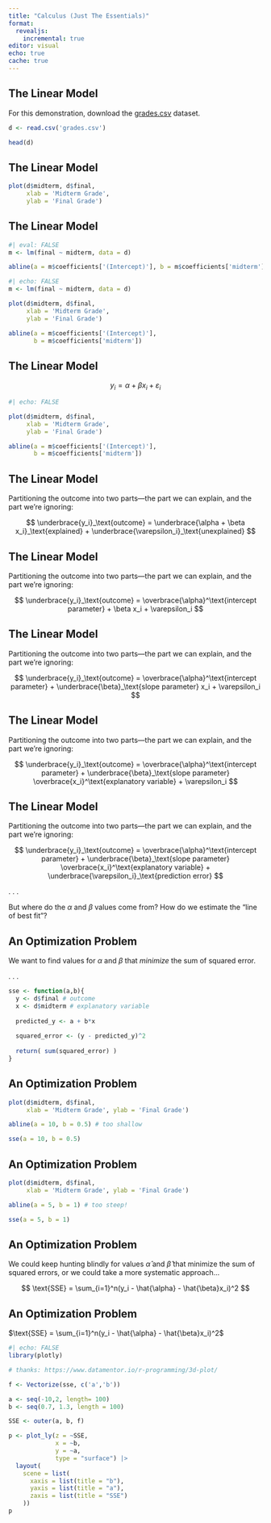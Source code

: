 ```yaml
---
title: "Calculus (Just The Essentials)"
format: 
  revealjs:
    incremental: true
editor: visual
echo: true
cache: true
---
```


## The Linear Model

For this demonstration, download the [grades.csv](grades.csv) dataset.

```r
d <- read.csv('grades.csv')

head(d)
```

## The Linear Model

```r
plot(d$midterm, d$final, 
     xlab = 'Midterm Grade', 
     ylab = 'Final Grade')
```

## The Linear Model

```r
#| eval: FALSE
m <- lm(final ~ midterm, data = d)

abline(a = m$coefficients['(Intercept)'], b = m$coefficients['midterm'])
```

```r
#| echo: FALSE
m <- lm(final ~ midterm, data = d)

plot(d$midterm, d$final,
     xlab = 'Midterm Grade',
     ylab = 'Final Grade')

abline(a = m$coefficients['(Intercept)'],
       b = m$coefficients['midterm'])
```

## The Linear Model

$$
y_i = \alpha + \beta x_i + \varepsilon_i
$$

```r
#| echo: FALSE

plot(d$midterm, d$final,
     xlab = 'Midterm Grade',
     ylab = 'Final Grade')

abline(a = m$coefficients['(Intercept)'],
       b = m$coefficients['midterm'])
```

## The Linear Model

Partitioning the outcome into two parts---the part we can explain, and the part we're ignoring:

$$
\underbrace{y_i}_\text{outcome} = \underbrace{\alpha + \beta x_i}_\text{explained} + \underbrace{\varepsilon_i}_\text{unexplained}
$$

## The Linear Model

Partitioning the outcome into two parts---the part we can explain, and the part we're ignoring:

$$
\underbrace{y_i}_\text{outcome} = \overbrace{\alpha}^\text{intercept parameter} + \beta x_i + \varepsilon_i
$$

## The Linear Model

Partitioning the outcome into two parts---the part we can explain, and the part we're ignoring:

$$
\underbrace{y_i}_\text{outcome} = \overbrace{\alpha}^\text{intercept parameter} + \underbrace{\beta}_\text{slope parameter} x_i + \varepsilon_i
$$

## The Linear Model

Partitioning the outcome into two parts---the part we can explain, and the part we're ignoring:

$$
\underbrace{y_i}_\text{outcome} = \overbrace{\alpha}^\text{intercept parameter} + \underbrace{\beta}_\text{slope parameter} \overbrace{x_i}^\text{explanatory variable} + \varepsilon_i
$$

## The Linear Model

Partitioning the outcome into two parts---the part we can explain, and the part we're ignoring:

$$
\underbrace{y_i}_\text{outcome} = \overbrace{\alpha}^\text{intercept parameter} + \underbrace{\beta}_\text{slope parameter} \overbrace{x_i}^\text{explanatory variable} + \underbrace{\varepsilon_i}_\text{prediction error}
$$

. . .

But where do the $\alpha$ and $\beta$ values come from? How do we estimate the "line of best fit"?

## An Optimization Problem

We want to find values for $\alpha$ and $\beta$ that *minimize* the sum of squared error.

. . .

```r
sse <- function(a,b){
  y <- d$final # outcome
  x <- d$midterm # explanatory variable
  
  predicted_y <- a + b*x
  
  squared_error <- (y - predicted_y)^2 
  
  return( sum(squared_error) )
}
```

## An Optimization Problem

```r
plot(d$midterm, d$final,
     xlab = 'Midterm Grade', ylab = 'Final Grade')

abline(a = 10, b = 0.5) # too shallow
```

```r
sse(a = 10, b = 0.5)
```

## An Optimization Problem

```r
plot(d$midterm, d$final,      
     xlab = 'Midterm Grade', ylab = 'Final Grade')  

abline(a = 5, b = 1) # too steep!
```

```r
sse(a = 5, b = 1)
```

## An Optimization Problem

We could keep hunting blindly for values $\hat{\alpha}$ and $\hat{\beta}$ that minimize the sum of squared errors, or we could take a more systematic approach...

$$
\text{SSE} = \sum_{i=1}^n(y_i - \hat{\alpha} - \hat{\beta}x_i)^2
$$

## An Optimization Problem

$\text{SSE} = \sum_{i=1}^n(y_i - \hat{\alpha} - \hat{\beta}x_i)^2$

```r
#| echo: FALSE
library(plotly)

# thanks: https://www.datamentor.io/r-programming/3d-plot/

f <- Vectorize(sse, c('a','b'))

a <- seq(-10,2, length= 100)
b <- seq(0.7, 1.3, length = 100)

SSE <- outer(a, b, f)

p <- plot_ly(z = ~SSE,
             x = ~b,
             y = ~a, 
             type = "surface") |> 
  layout(
    scene = list(
      xaxis = list(title = "b"),
      yaxis = list(title = "a"),
      zaxis = list(title = "SSE")
    ))
p
```
